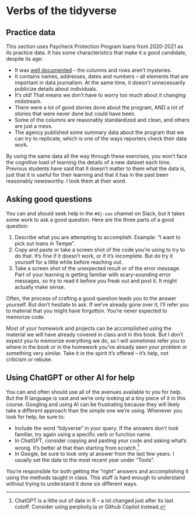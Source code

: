 # Verbs of the tidyverse {.part #rdepth}


## Practice data

This section uses Paycheck Protection Program loans from 2020-2021 as its practice data.  It has some characteristics that make it a good candidate, despite its age: 

* It was [well documented](appendix-ppp.qmd) -- the columns and rows aren't mysteries. 
* It contains names, addresses, dates and numbers -- all elements that are important in data journalism. At the same time, it doesn't unnecessarily publicize details about individuals. 
* It's old! That means we don't have to worry too much about it changing midstream. 
* There were a lot of good stories done about the program, AND a lot of stories that were never done but could have been. 
* Some of the columns are reasonably standardized and clean, and others are just a mess. 
* The agency published some summary data about the program that we can try to replicate, which is one of the ways reporters check their data work. 

By using the same data all the way through these exercises, you won't face the cognitive load of learning the details of a new dataset each time. Previous students have said that it doesn't matter to them what the data is, just that it is useful for their learning and that it has in the past been reasonably newsworthy.  I took them at their word.

## Asking good questions

You can and should seek help in the `#dj-sos` channel on Slack, but it takes some work to ask a good question. Here are the three parts of a good question: 

1. Describe what you are attempting to accomplish. Example: "I want to pick out loans in Tempe". 
2. Copy and paste or take a screen shot of the code you're using to try to do that. It's fine if it doesn't work, or if it's incomplete. But do try it yourself for a little while before reaching out. 
3. Take a screen shot of the unexpected result or of the error message. Part of your learning is getting familiar with scary-sounding error messages, so try to read it before you freak out and post it. It might actually make sense.

Often, the process of crafting a good question leads you to the answer yourself. But don't hesitate to ask. If we've already gone over it, I'll refer you to material that you might have forgotton. You're never expected to memorize code.  

Most of your homework and projects can be accomplished using the material we will have already covered in class and in this book. But I don't expect you to memorize everything we do, so I will sometimes refer you to where in the book or in the homework you've already seen your problem or something very similar. Take it in the spirit it's offered -- it's help, not criticism or rebuke.

:::{.callout-tip}
## Using ChatGPT or other AI for help

You can and often should use all of the avenues available to you for help. But the R language is vast and we're only looking at a tiny piece of it in this course. Googling and using AI can be frustrating because they will likely take a different approach than the simple one we're using. Whenever you look for help, be sure to: 

* Include the word "tidyverse" in your query. If the answers don't look familiar, try again using a specific verb or function name. 
* In ChatGPT, consider copying and pasting your code and asking what's wrong. It's better at that than starting from scratch.^[ChatGPT is a little out of date in R -- a lot changed just after its last cutoff. Consider using perplixity.ia or Github Copilot instead.]
* In Google, be sure to look only at answer from the last few years. I usually set the date to the most recent year under "Tools". 

:::

You're responsible for both getting the "right" answers and accomplishing it using the methods taught in class. This stuff is hard enough to understand without trying to understand it done six different ways.